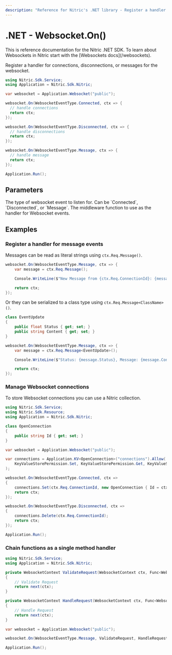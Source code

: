 ```yaml
---
description: "Reference for Nitric's .NET library - Register a handler for connections, disconnections, or messages for the websocket."
---
```


# .NET - Websocket.On()

<Note>
  This is reference documentation for the Nitric .NET SDK. To learn about
  Websockets in Nitric start with the [Websockets docs](/websockets).
</Note>

Register a handler for connections, disconnections, or messages for the websocket.

```csharp
using Nitric.Sdk.Service;
using Application = Nitric.Sdk.Nitric;

var websocket = Application.Websocket("public");

websocket.On(WebsocketEventType.Connected, ctx => {
  // handle connections
  return ctx;
});

websocket.On(WebsocketEventType.Disconnected, ctx => {
  // handle disconnections
  return ctx;
});

websocket.On(WebsocketEventType.Message, ctx => {
  // handle message
  return ctx;
});

Application.Run();
```

## Parameters

<Properties>
  <Property name="eventType" required type="WebsocketEventType">
    The type of websocket event to listen for. Can be `Connected`,
    `Disconnected`, or `Message`.
  </Property>
  <Property name="middleware" required type="WebsocketMiddleware">
    The middleware function to use as the handler for Websocket events.
  </Property>
</Properties>

## Examples

### Register a handler for message events

Messages can be read as literal strings using `ctx.Req.Message()`.

```csharp
websocket.On(WebsocketEventType.Message, ctx => {
    var message = ctx.Req.Message();

    Console.WriteLine($"New Message from {ctx.Req.ConnectionId}: {message}");

    return ctx;
});
```

Or they can be serialized to a class type using `ctx.Req.Message<ClassName>()`.

```csharp
class EventUpdate
{
    public float Status { get; set; }
    public string Content { get; set; }
}

websocket.On(WebsocketEventType.Message, ctx => {
    var message = ctx.Req.Message<EventUpdate>();

    Console.WriteLine($"Status: {message.Status}, Message: {message.Content}")

    return ctx;
});
```

### Manage Websocket connections

To store Websocket connections you can use a Nitric collection.

```csharp
using Nitric.Sdk.Service;
using Nitric.Sdk.Resource;
using Application = Nitric.Sdk.Nitric;

class OpenConnection
{
    public string Id { get; set; }
}

var websocket = Application.Websocket("public");

var connections = Application.KV<OpenConnection>("connections").Allow(
    KeyValueStorePermission.Set, KeyValueStorePermission.Get, KeyValueStorePermission.Delete
);

websocket.On(WebsocketEventType.Connected, ctx =>
{
    connections.Set(ctx.Req.ConnectionId, new OpenConnection { Id = ctx.Req.ConnectionId });
    return ctx;
});

websocket.On(WebsocketEventType.Disconnected, ctx =>
{
    connections.Delete(ctx.Req.ConnectionId);
    return ctx;
});

Application.Run();
```

### Chain functions as a single method handler

```csharp
using Nitric.Sdk.Service;
using Application = Nitric.Sdk.Nitric;

private WebsocketContext ValidateRequest(WebsocketContext ctx, Func<WebsocketContext, WebsocketContext> next)
{
    // Validate Request
    return next(ctx);
}

private WebsocketContext HandleRequest(WebsocketContext ctx, Func<WebsocketContext, WebsocketContext> next)
{
    // Handle Request
    return next(ctx);
}

var websocket = Application.Websocket("public");

websocket.On(WebsocketEventType.Message, ValidateRequest, HandleRequest);

Application.Run();
```
